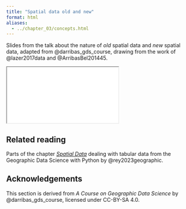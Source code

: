 ```yaml
---
title: "Spatial data old and new"
format: html
aliases:
  - ../chapter_03/concepts.html
---
```


Slides from the talk about the nature of _old_ spatial data and _new_ spatial data, adapted from @darribas_gds_course, drawing from the work of @lazer2017data and @ArribasBel201445.

```{=html}
<iframe class="slide-deck" src="slides.html"></iframe>
```

::: {.callout-tip}
## Related reading

Parts of the chapter [_Spatial Data_](https://geographicdata.science/book/notebooks/03_spatial_data.html) dealing with tabular data from
the Geographic Data Science with Python by @rey2023geographic.
:::

## Acknowledgements {.appendix}

This section is derived from _A Course on Geographic Data Science_ by
@darribas_gds_course, licensed under CC-BY-SA 4.0.